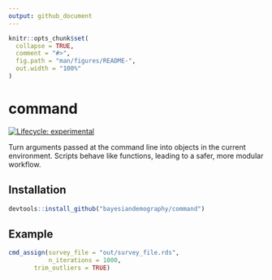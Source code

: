 ```yaml
---
output: github_document
---
```


<!-- README.md is generated from README.Rmd. Please edit that file -->

```r
knitr::opts_chunk$set(
  collapse = TRUE,
  comment = "#>",
  fig.path = "man/figures/README-",
  out.width = "100%"
)
```

# command

<!-- badges: start -->
[![Lifecycle: experimental](https://img.shields.io/badge/lifecycle-experimental-orange.svg)](https://lifecycle.r-lib.org/articles/stages.html#experimental)
<!-- badges: end -->

Turn arguments passed at the command line into objects in the current environment. Scripts behave like functions, leading to a safer, more modular workflow.

## Installation

``` r
devtools::install_github("bayesiandemography/command")
```

## Example

```r
cmd_assign(survey_file = "out/survey_file.rds",
           n_iterations = 1000,
	   trim_outliers = TRUE)
```
